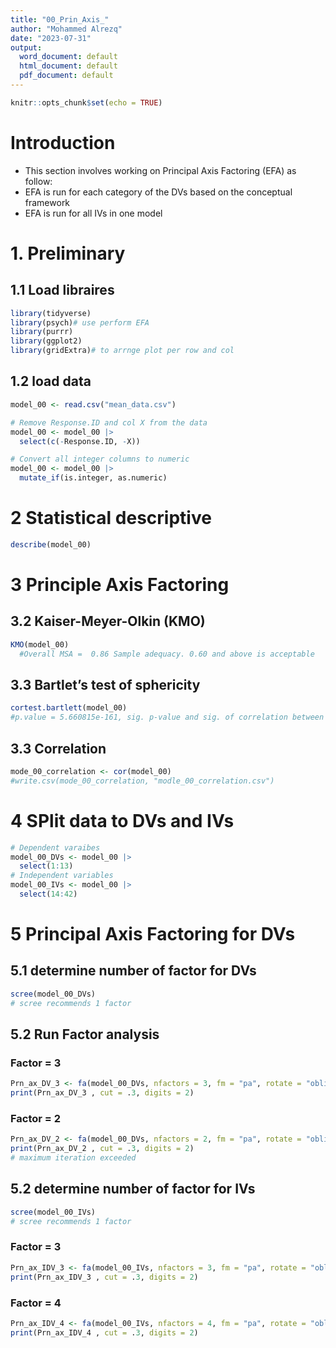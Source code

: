 ```yaml
---
title: "00_Prin_Axis_"
author: "Mohammed Alrezq"
date: "2023-07-31"
output:
  word_document: default
  html_document: default
  pdf_document: default
---
```


```r
knitr::opts_chunk$set(echo = TRUE)
```

# Introduction 
- This section involves working on Principal Axis Factoring (EFA) as follow:
 - EFA is run for each category of the DVs based on the conceptual framework 
 - EFA is run for all IVs in one model 

# 1. Preliminary 
## 1.1 Load libraires 
```r
library(tidyverse)
library(psych)# use perform EFA
library(purrr)
library(ggplot2)
library(gridExtra)# to arrnge plot per row and col
```
## 1.2 load data 
```r
model_00 <- read.csv("mean_data.csv")

# Remove Response.ID and col X from the data 
model_00 <- model_00 |> 
  select(c(-Response.ID, -X))

# Convert all integer columns to numeric
model_00 <- model_00 |> 
  mutate_if(is.integer, as.numeric)

```

# 2 Statistical descriptive
```r
describe(model_00)
```

# 3 Principle Axis Factoring 
## 3.2 Kaiser-Meyer-Olkin (KMO)
 
```r
KMO(model_00)
  #Overall MSA =  0.86 Sample adequacy. 0.60 and above is acceptable   
```

## 3.3 Bartlet’s test of sphericity
```r
cortest.bartlett(model_00)
#p.value = 5.660815e-161, sig. p-value and sig. of correlation between items 
```

## 3.3 Correlation 
```r
mode_00_correlation <- cor(model_00)
#write.csv(mode_00_correlation, "modle_00_correlation.csv")
```

# 4 SPlit data to DVs and IVs 
```r

# Dependent varaibes
model_00_DVs <- model_00 |> 
  select(1:13)
# Independent variables 
model_00_IVs <- model_00 |> 
  select(14:42)
```

# 5 Principal Axis Factoring for DVs 
## 5.1 determine number of factor for DVs 
```r
scree(model_00_DVs)
# scree recommends 1 factor 
```

## 5.2 Run Factor analysis
### Factor = 3 
```r
Prn_ax_DV_3 <- fa(model_00_DVs, nfactors = 3, fm = "pa", rotate = "oblimin")
print(Prn_ax_DV_3 , cut = .3, digits = 2)
```
### Factor = 2
```r
Prn_ax_DV_2 <- fa(model_00_DVs, nfactors = 2, fm = "pa", rotate = "oblimin")
print(Prn_ax_DV_2 , cut = .3, digits = 2)
# maximum iteration exceeded
```


## 5.2 determine number of factor for IVs 
```r
scree(model_00_IVs)
# scree recommends 1 factor 
```

### Factor = 3
```r
Prn_ax_IDV_3 <- fa(model_00_IVs, nfactors = 3, fm = "pa", rotate = "oblimin")
print(Prn_ax_IDV_3 , cut = .3, digits = 2)
```

### Factor = 4
```r
Prn_ax_IDV_4 <- fa(model_00_IVs, nfactors = 4, fm = "pa", rotate = "oblimin")
print(Prn_ax_IDV_4 , cut = .3, digits = 2)
```